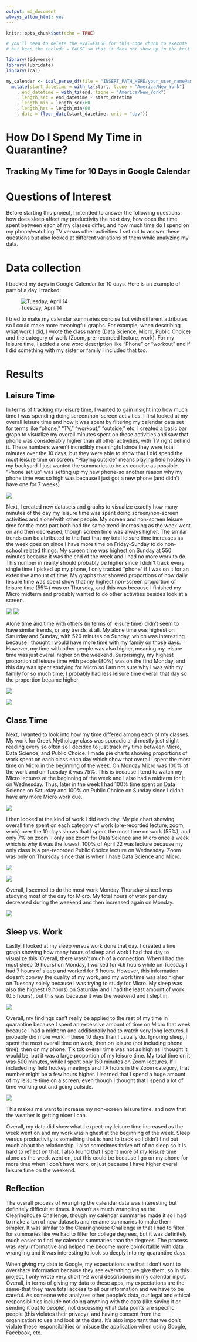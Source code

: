 ```yaml
---
output: md_document
always_allow_html: yes
---
```


```r
knitr::opts_chunk$set(echo = TRUE)
```


```r
# you'll need to delete the eval=FALSE for this code chunk to execute
# but keep the include = FALSE so that it does not show up in the knit file (on the webpage)

library(tidyverse)
library(lubridate)
library(ical)

my_calendar <- ical_parse_df(file = "INSERT_PATH_HERE/your_user_name@amherst.edu.ics") %>%
  mutate(start_datetime = with_tz(start, tzone = "America/New_York")
    , end_datetime = with_tz(end, tzone = "America/New_York")
    , length_sec = end_datetime - start_datetime
    , length_min = length_sec/60
    , length_hrs = length_min/60
    , date = floor_date(start_datetime, unit = "day"))
```

# How Do I Spend My Time in Quarantine?
## Tracking My Time for 10 Days in Google Calendar



# Questions of Interest

Before starting this project, I intended to answer the following questions: how does sleep affect my productivity the next day, how does the time spent between each of my classes differ, and how much time do I spend on my phone/watching TV versus other activities. I set out to answer these questions but also looked at different variations of them while analyzing my data.

# Data collection

I tracked my days in Google Calendar for 10 days. Here is an example of part of a day I tracked:

![Tuesday, April 14](./img/12.png)

I tried to make my calendar summaries concise but with different attributes so I could make more meaningful graphs. For example, when describing what work I did, I wrote the class name (Data Science, Micro, Public Choice) and the category of work (Zoom, pre-recorded lecture, work). For my leisure time, I added a one word description like "Phone" or "workout" and if I did something with my sister or family I included that too.

# Results
## Leisure Time

In terms of tracking my leisure time, I wanted to gain insight into how much time I was spending doing screen/non-screen activities. I first looked at my overall leisure time and how it was spent by filtering my calendar data set for terms like “phone,” “TV,” “workout,” “outside,” etc. I created a basic bar graph to visualize my overall minutes spent on these activities and saw that phone was considerably higher than all other activities, with TV right behind it. These numbers weren’t incredibly meaningful since they were total minutes over the 10 days, but they were able to show that I did spend the most leisure time on screen. "Playing outside" means playing field hockey in my backyard-I just wanted the summaries to be as concise as possible. "Phone set up" was setting up my new phone-so another reason why my phone time was so high was because I just got a new phone (and didn't have one for 7 weeks).  

![](./img/1.png)

Next, I created new datasets and graphs to visualize exactly how many minutes of the day my leisure time was spent doing screen/non-screen activities and alone/with other people. My screen and non-screen leisure time for the most part both had the same trend-increasing as the week went on and then decreased, though screen time was always higher. The similar trends can be attributed to the fact that my total leisure time increases as the week goes on since I have more time on Friday-Sunday to do non-school related things. My screen time was highest on Sunday at 550 minutes because it was the end of the week and I had no more work to do. This number in reality should probably be higher since I didn’t track every single time I picked up my phone, I only tracked “phone” if I was on it for an extensive amount of time. 
My graphs that showed proportions of how daily leisure time was spent show that my highest non-screen proportion of leisure time (55%) was on Thursday, and this was because I finished my Micro midterm and probably wanted to do other activities besides look at a screen. 

![](./img/2.png)
![](./img/5.png)

Alone time and time with others (in terms of leisure time) didn’t seem to have similar trends, or any trends at all. My alone time was highest on Saturday and Sunday, with 520 minutes on Sunday, which was interesting because I thought I would have more time with my family on those days. However, my time with other people was also higher, meaning my leisure time was just overall higher on the weekend. 
Surprisingly, my highest proportion of leisure time with people (80%) was on the first Monday, and this day was spent studying for Micro so I am not sure why I was with my family for so much time. I probably had less leisure time overall that day so the proportion became higher.

![](./img/3.png) 

![](./img/4.png)

## Class Time
Next, I wanted to look into how my time differed among each of my classes. My work for Greek Mythology class was sporadic and mostly just slight reading every so often so I decided to just track my time between Micro, Data Science, and Public Choice. I made pie charts showing proportions of work spent on each class each day which show that overall I spent the most time on Micro in the beginning of the week. On Monday Micro was 100% of the work and on Tuesday it was 75%. This is because I tend to watch my Micro lectures at the beginning of the week and I also had a midterm for it on Wednesday. Thus, later in the week I had 100% time spent on Data Science on Saturday and 100% on Public Choice on Sunday since I didn’t have any more Micro work due. 

![](./img/6.png) 

I then looked at the kind of work I did each day. My pie chart showing overall time spent on each category of work (pre-recorded lecture, zoom, work) over the 10 days shows that I spent the most time on work (55%), and only 7% on zoom. I only use zoom for Data Science and Micro once a week which is why it was the lowest. 100% of April 22 was lecture because my only class is a pre-recorded Public Choice lecture on Wednesday. Zoom was only on Thursday since that is when I have Data Science and Micro. 

![](./img/7.png) 

![](./img/8.png) 

Overall, I seemed to do the most work Monday-Thursday since I was studying most of the day for Micro. My total hours of work per day decreased during the weekend and then increased again on Monday.

![](./img/11.png) 

## Sleep vs. Work

Lastly, I looked at my sleep versus work done that day. I created a line graph showing how many hours of sleep and work I had that day to visualize this. Overall, there wasn’t much of a connection. When I had the most sleep (9 hours) on Monday, I worked for 4.6 hours while on Tuesday I had 7 hours of sleep and worked for 6 hours. However, this information doesn’t convey the quality of my work, and my work time was also higher on Tuesday solely because I was trying to study for Micro. My sleep was also the highest (9 hours) on Saturday and I had the least amount of work (0.5 hours), but this was because it was the weekend and I slept in.

![](./img/9.png) 

Overall, my findings can’t really be applied to the rest of my time in quarantine because I spent an excessive amount of time on Micro that week because I had a midterm and additionally had to watch very long lectures. I probably did more work in these 10 days than I usually do. Ignoring sleep, I spent the most overall time on work, then on leisure (not including phone time), then on my phone. Tik tok overall time was not as high as I thought it would be, but it was a large proportion of my leisure time. My total time on it was 500 minutes, while I spent only 150 minutes on Zoom lectures. If I included my field hockey meetings and TA hours in the Zoom category, that number might be a few hours higher. I learned that I spend a huge amount of my leisure time on a screen, even though I thought that I spend a lot of time working out and going outside. 

![](./img/10.png) 

This makes me want to increase my non-screen leisure time, and now that the weather is getting nicer I can. 

Overall, my data did show what I expect-my leisure time increased as the week went on and my work was highest at the beginning of the week. Sleep versus productivity is something that is hard to track so I didn’t find out much about the relationship. I also sometimes thrive off of no sleep so it is hard to reflect on that. I also found that I spent more of my leisure time alone as the week went on, but this could be because I go on my phone for more time when I don’t have work, or just because I have higher overall leisure time on the weekend.

## Reflection

The overall process of wrangling the calendar data was interesting but definitely difficult at times. It wasn’t as much wrangling as the Clearinghouse Challenge, though my calendar summaries made it so I had to make a ton of new datasets and rename summaries to make them simpler. It was similar to the Clearinghouse Challenge in that I had to filter for summaries like we had to filter for college degrees, but it was definitely much easier to find my calendar summaries than the degrees. The process was very informative and helped me become more comfortable with data wrangling and it was interesting to look so deeply into my quarantine days.

When giving my data to Google, my expectations are that I don’t want to overshare information because they see everything we give them, so in this project, I only wrote very short 1-2 word descriptions in my calendar input. Overall, in terms of giving my data to these apps, my expectations are the same-that they have total access to all our information and we have to be careful. 
As someone who analyzes other people’s data, our legal and ethical responsibilities include not doing anything with the data (like saving it or sending it out to people), not discussing what data points are specific people (this violates their privacy), and having consent from the organization to use and look at the data. It's also important that we don't violate these responsibilities or misuse the application when using Google, Facebook, etc.


